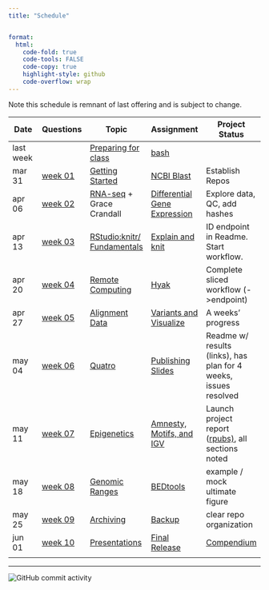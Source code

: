 ```yaml
---
title: "Schedule"


format:
  html:
    code-fold: true
    code-tools: FALSE
    code-copy: true
    highlight-style: github
    code-overflow: wrap
---
```


::: callout-note
Note this schedule is remnant of last offering and is subject to change.
:::

| Date | Questions | Topic | Assignment | Project Status |
|---------------|---------------|---------------|---------------|---------------|
| last week |  | [Preparing for class](lectures/00-before.qmd) | [bash](assignments/00-bash.qmd) |  |
| mar 31 | [week 01](questions/week01.md) | [Getting Started](lectures/01-start-up.qmd) | [NCBI Blast](assignments/01-blast.qmd) | Establish Repos |
| apr 06 | [week 02](questions/week02.qmd) | [RNA-seq](lectures/02-rna-seq.qmd) + Grace Crandall | [Differential Gene Expression](assignments/02-DGE.qmd) | Explore data, QC, add hashes |
| apr 13 | [week 03](questions/week03.qmd) | [RStudio:knitr/ Fundamentals](lectures/03-rstudio.qmd) | [Explain and knit](assignments/03-knit.qmd) | ID endpoint in Readme. Start workflow. |
| apr 20 | [week 04](questions/week04.qmd) | [Remote Computing](lectures/04-remote.qmd) | [Hyak](assignments/04-hyak.qmd) | Complete sliced workflow (-\>endpoint) |
| apr 27 | [week 05](questions/week06.qmd) | [Alignment Data](lectures/06-snps.qmd) | [Variants and Visualize](assignments/06-rnaseq-snp.qmd) | A weeks' progress |
| may 04 | [week 06](questions/week05.qmd) | [Quatro](lectures/05-knit-slides.qmd) | [Publishing Slides](assignments/05-slidedeck.qmd) | Readme w/ results (links), has plan for 4 weeks, issues resolved |
| may 11 | [week 07](questions/week07.qmd) | [Epigenetics](lectures/07-methylation.qmd) | [Amnesty, Motifs, and IGV](assignments/07-CG.qmd) | Launch project report ([rpubs)](https://github.com/orgs/course-fish546-2025/discussions/51), all sections noted |
| may 18 | [week 08](questions/week08.qmd) | [Genomic Ranges](lectures/08-ranges.qmd) | [BEDtools](assignments/08-bedtools.qmd) | example / mock ultimate figure |
| may 25 | [week 09](questions/week09.qmd) | [Archiving](lectures/09-project.qmd) | [Backup](assignments/09-backup.qmd) | clear repo organization |
| jun 01 | [week 10](questions/week10.qmd) | [Presentations](lectures/10-lastmile.qmd) | [Final Release](assignments/10-compendium.qmd) | [Compendium](https://github.com/course-fish546-2023/assistance-public/issues/16) |
|  |  |  |  |  |

------------------------------------------------------------------------

<img src="https://img.shields.io/github/commit-activity/w/sr320/course-FISH546-2025" alt="GitHub commit activity"/>
